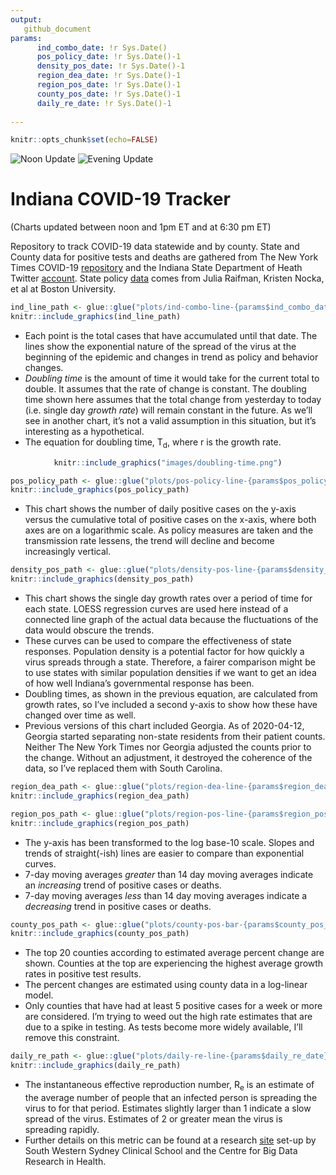 ```yaml
---
output: 
   github_document
params:
      ind_combo_date: !r Sys.Date()
      pos_policy_date: !r Sys.Date()-1
      density_pos_date: !r Sys.Date()-1
      region_dea_date: !r Sys.Date()-1
      region_pos_date: !r Sys.Date()-1
      county_pos_date: !r Sys.Date()-1
      daily_re_date: !r Sys.Date()-1
      
---
```



```r
knitr::opts_chunk$set(echo=FALSE)
```

![Noon Update](https://github.com/ercbk/Indiana-COVID-19-Tracker/workflows/Noon%20Update/badge.svg)
![Evening Update](https://github.com/ercbk/Indiana-COVID-19-Tracker/workflows/Evening%20Update/badge.svg)

# Indiana COVID-19 Tracker
(Charts updated between noon and 1pm ET and at 6:30 pm ET)

Repository to track COVID-19 data statewide and by county. State and County data for positive tests and deaths are gathered from The New York Times COVID-19 [repository](https://github.com/nytimes/covid-19-data) and the Indiana State Department of Heath Twitter [account](https://twitter.com/StateHealthIN?ref_src=twsrc%5Egoogle%7Ctwcamp%5Eserp%7Ctwgr%5Eauthor). State policy [data](https://docs.google.com/spreadsheets/d/1zu9qEWI8PsOI_i8nI_S29HDGHlIp2lfVMsGxpQ5tvAQ/edit#gid=0) comes from Julia Raifman, Kristen Nocka, et al at Boston University.  

```r
ind_line_path <- glue::glue("plots/ind-combo-line-{params$ind_combo_date}.png")
knitr::include_graphics(ind_line_path)
``` 

   * Each point is the total cases that have accumulated until that date. The lines show the exponential nature of the spread of the virus at the beginning of the epidemic and changes in trend as policy and behavior changes.  
   * *Doubling time* is the amount of time it would take for the current total to double. It assumes that the rate of change is constant. The doubling time shown here assumes that the total change from yesterday to today (i.e. single day *growth rate*) will remain constant in the future. As we'll see in another chart, it's not a valid assumption in this situation, but it's interesting as a hypothetical. 
   * The equation for doubling time, T~d~, where r is the growth rate.  
   
<center>
```r
knitr::include_graphics("images/doubling-time.png")
```
</center>  
  
```r
pos_policy_path <- glue::glue("plots/pos-policy-line-{params$pos_policy_date}.png")
knitr::include_graphics(pos_policy_path)
```
  
   * This chart shows the number of daily positive cases on the y-axis versus the cumulative total of positive cases on the x-axis, where both axes are on a logarithmic scale. As policy measures are taken and the transmission rate lessens, the trend will decline and become increasingly vertical.  

```r
density_pos_path <- glue::glue("plots/density-pos-line-{params$density_pos_date}.png")
knitr::include_graphics(density_pos_path)
```

   * This chart shows the single day growth rates over a period of time for each state. LOESS regression curves are used here instead of a connected line graph of the actual data because the fluctuations of the data would obscure the trends.  
   * These curves can be used to compare the effectiveness of state responses. Population density is a potential factor for how quickly a virus spreads through a state. Therefore, a fairer comparison might be to use states with similar population densities if we want to get an idea of how well Indiana's governmental response has been.  
   * Doubling times, as shown in the previous equation, are calculated from growth rates, so I've included a second y-axis to show how these have changed over time as well.  
   * Previous versions of this chart included Georgia. As of 2020-04-12, Georgia started separating non-state residents from their patient counts. Neither The New York Times nor Georgia adjusted the counts prior to the change. Without an adjustment, it destroyed the coherence of the data, so I've replaced them with South Carolina.  

```r
region_dea_path <- glue::glue("plots/region-dea-line-{params$region_dea_date}.png")
knitr::include_graphics(region_dea_path)
```

```r
region_pos_path <- glue::glue("plots/region-pos-line-{params$region_pos_date}.png")
knitr::include_graphics(region_pos_path)
```

   * The y-axis has been transformed to the log base-10 scale. Slopes and trends of straight(-ish) lines are easier to compare than exponential curves.  
   * 7-day moving averages *greater* than 14 day moving averages indicate an *increasing* trend of positive cases or deaths.  
   * 7-day moving averages *less* than 14 day moving averages indicate a *decreasing* trend in positive cases or deaths. 

```r
county_pos_path <- glue::glue("plots/county-pos-bar-{params$county_pos_date}.png")
knitr::include_graphics(county_pos_path)
```

   * The top 20 counties according to estimated average percent change are shown. Counties at the top are experiencing the highest average growth rates in positive test results.
   * The percent changes are estimated using county data in a log-linear model.  
   * Only counties that have had at least 5 positive cases for a week or more are considered. I'm trying to weed out the high rate estimates that are due to a spike in testing.  As tests become more widely available, I'll remove this constraint.  
  
```r
daily_re_path <- glue::glue("plots/daily-re-line-{params$daily_re_date}.png")
knitr::include_graphics(daily_re_path)
``` 

   * The instantaneous effective reproduction number, R~e~ is an estimate of the average number of people that an infected person is spreading the virus to for that period. Estimates slightly larger than 1 indicate a slow spread of the virus. Estimates of 2 or greater mean the virus is spreading rapidly.
   * Further details on this metric can be found at a research [site](https://cbdrh.github.io/ozcoviz/#national-level-r_t) set-up by South Western Sydney Clinical School and the Centre for Big Data Research in Health. 